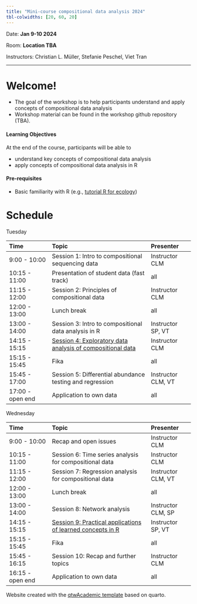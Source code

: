 ```yaml
---
title: "Mini-course compositional data analysis 2024"
tbl-colwidths: [20, 60, 20]
---
```



Date: **Jan 9-10 2024**

Room: **Location TBA**

Instructors: Christian L. Müller, Stefanie Peschel, Viet Tran

------------------------------------------------------------------------

<!-- ::: callout-note -->
<!-- ## This workshop template -->

<!-- This workshop template contains 4 pages: -->

<!-- -   Home: `index.qmd` (this page) -->

<!-- -   About: `about.qmd` -->

<!-- Two content pages -->

<!-- -   Page without code: `part_1_prep.qmd` -->

<!-- -   Page with R code: `part_2_eda.qmd` -->

<!-- It is straightforward to add more content pages: you need to create a new `.qmd` file (or copy/paste the existing ones), then link the new page inside `_quarto.yml`. -->
<!-- ::: -->

<!-- ::: callout-tip -->
<!-- ## Homepage of your workshop -->

<!-- This is the **homepage** `index.qmd` for your workshop, so ideally it should contain some key information such as **time and place, instructors** and information of the course/workshop. -->

<!-- It should be easy to navigate. -->
<!-- ::: -->

# Welcome!

-   The goal of the workshop is to help participants understand and apply concepts of compositional data analysis
-   Workshop material can be found in the workshop github repository (TBA).

#### Learning Objectives

At the end of the course, participants will be able to

-   understand key concepts of compositional data analysis
-   apply concepts of compositional data analysis in R

#### Pre-requisites

-   Basic familiarity with R (e.g., [tutorial R for ecology](https://datacarpentry.org/R-ecology-lesson/index.html))

# Schedule


Tuesday

|     Time      |                       Topic                       |    Presenter    |
|:---------------|:------------------------------------|:---------------|
| 9:00 - 10:00  |     Session 1: Intro to compositional sequencing data     |  Instructor CLM   |
| 10:15 - 11:00 | Presentation of student data (fast track) | all |
| 11:15 - 12:00  |     Session 2: Principles of compositional data     |  Instructor CLM   |
| 12:00 - 13:00  |     Lunch break     |  all   |
| 13:00 - 14:00 | Session 3: Intro to compositional data analysis in R | Instructor SP, VT |
| 14:15 - 15:15  |     [Session 4: Exploratory data analysis of compositional data](4_eda.qmd)     |  Instructor CLM   |
| 15:15 - 15:45  |     Fika     |  all   |
| 15:45 - 17:00 | Session 5: Differential abundance testing and regression | Instructor CLM, VT |
| 17:00 - open end  |     Application to own data     |  all  |

Wednesday

|     Time      |                       Topic                       |    Presenter    |
|:---------------|:------------------------------------|:---------------|
| 9:00 - 10:00  |     Recap and open issues     |  Instructor CLM   |
| 10:15 - 11:00  |     Session 6: Time series analysis for compositional data     |  Instructor CLM   |
| 11:15 - 12:00  |     Session 7: Regression analysis for compositional data     |  Instructor CLM, VT   |
| 12:00 - 13:00  |     Lunch break     |  all   |
| 13:00 - 14:00 | Session 8: Network analysis | Instructor CLM, SP |
| 14:15 - 15:15  |     [Session 9: Practical applications of learned concepts in R](9_practical.qmd)     |  Instructor SP, VT   |
| 15:15 - 15:45  |     Fika     |  all   |
| 15:45 - 16:15 | Session 10: Recap and further topics | Instructor CLM |
| 16:15 - open end  |     Application to own data     |  all  |



Website created with the [qtwAcademic template](https://github.com/andreaczhang/qtwAcademic) based on quarto.